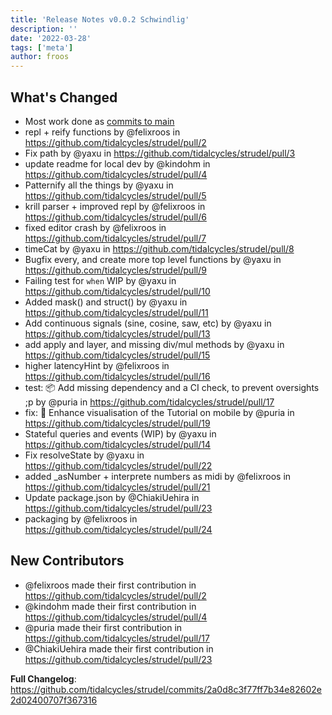 ```yaml
---
title: 'Release Notes v0.0.2 Schwindlig'
description: ''
date: '2022-03-28'
tags: ['meta']
author: froos
---
```


## What's Changed

- Most work done as [commits to main](https://github.com/tidalcycles/strudel/commits/2a0d8c3f77ff7b34e82602e2d02400707f367316)
- repl + reify functions by @felixroos in https://github.com/tidalcycles/strudel/pull/2
- Fix path by @yaxu in https://github.com/tidalcycles/strudel/pull/3
- update readme for local dev by @kindohm in https://github.com/tidalcycles/strudel/pull/4
- Patternify all the things by @yaxu in https://github.com/tidalcycles/strudel/pull/5
- krill parser + improved repl by @felixroos in https://github.com/tidalcycles/strudel/pull/6
- fixed editor crash by @felixroos in https://github.com/tidalcycles/strudel/pull/7
- timeCat by @yaxu in https://github.com/tidalcycles/strudel/pull/8
- Bugfix every, and create more top level functions by @yaxu in https://github.com/tidalcycles/strudel/pull/9
- Failing test for `when` WIP by @yaxu in https://github.com/tidalcycles/strudel/pull/10
- Added mask() and struct() by @yaxu in https://github.com/tidalcycles/strudel/pull/11
- Add continuous signals (sine, cosine, saw, etc) by @yaxu in https://github.com/tidalcycles/strudel/pull/13
- add apply and layer, and missing div/mul methods by @yaxu in https://github.com/tidalcycles/strudel/pull/15
- higher latencyHint by @felixroos in https://github.com/tidalcycles/strudel/pull/16
- test: 📦 Add missing dependency and a CI check, to prevent oversights ;p by @puria in https://github.com/tidalcycles/strudel/pull/17
- fix: 💄 Enhance visualisation of the Tutorial on mobile by @puria in https://github.com/tidalcycles/strudel/pull/19
- Stateful queries and events (WIP) by @yaxu in https://github.com/tidalcycles/strudel/pull/14
- Fix resolveState by @yaxu in https://github.com/tidalcycles/strudel/pull/22
- added \_asNumber + interprete numbers as midi by @felixroos in https://github.com/tidalcycles/strudel/pull/21
- Update package.json by @ChiakiUehira in https://github.com/tidalcycles/strudel/pull/23
- packaging by @felixroos in https://github.com/tidalcycles/strudel/pull/24

## New Contributors

- @felixroos made their first contribution in https://github.com/tidalcycles/strudel/pull/2
- @kindohm made their first contribution in https://github.com/tidalcycles/strudel/pull/4
- @puria made their first contribution in https://github.com/tidalcycles/strudel/pull/17
- @ChiakiUehira made their first contribution in https://github.com/tidalcycles/strudel/pull/23

**Full Changelog**: https://github.com/tidalcycles/strudel/commits/2a0d8c3f77ff7b34e82602e2d02400707f367316

